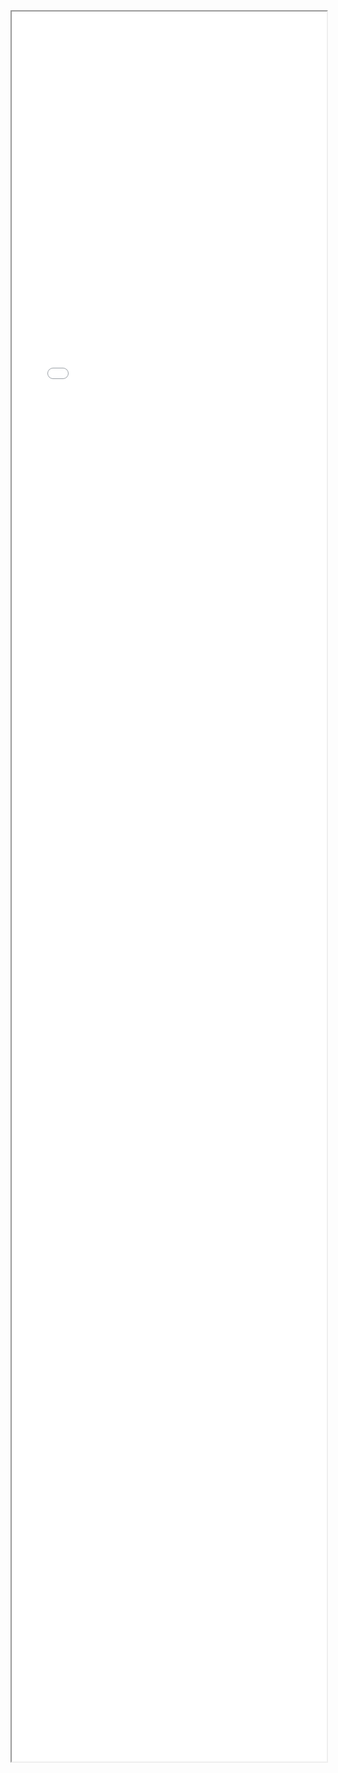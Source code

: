 <iframe style="width:100%; height: 70vh;" src="html/map_liverpool_2017_residence_mean.html" title="Map"></iframe>
